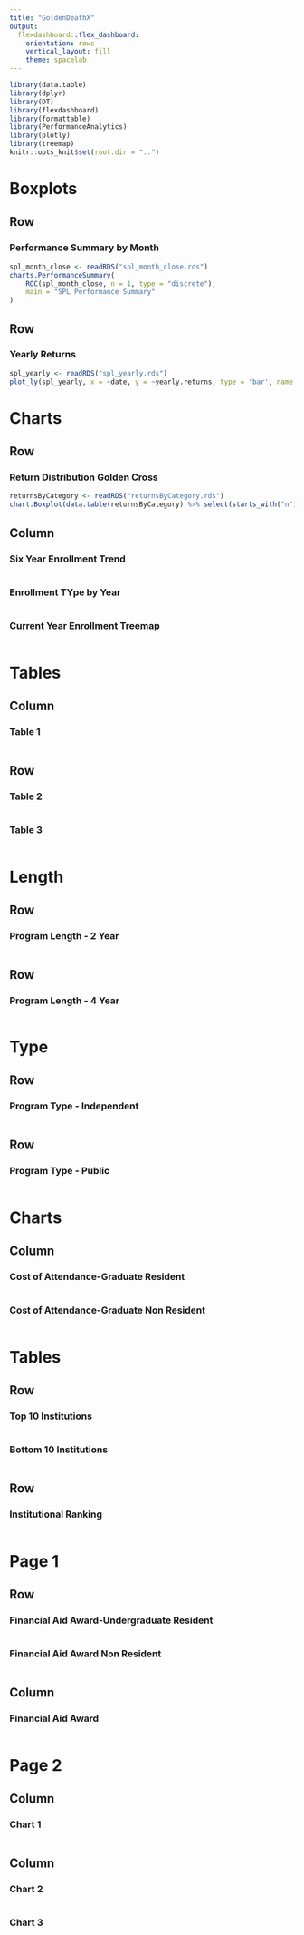 ```yaml
---
title: "GoldenDeathX"
output: 
  flexdashboard::flex_dashboard:
    orientation: rows
    vertical_layout: fill
    theme: spacelab    
---
```


```r
library(data.table)
library(dplyr)
library(DT)
library(flexdashboard)
library(formattable)
library(PerformanceAnalytics)
library(plotly)
library(treemap)
knitr::opts_knit$set(root.dir = "..")
```

Boxplots {data-navmenu="Enrollment Summary"}
=====================================

Row {data-width=500}
-----------------------------------------------------------------------

### Performance Summary by Month

```r
spl_month_close <- readRDS("spl_month_close.rds")
charts.PerformanceSummary(
    ROC(spl_month_close, n = 1, type = "discrete"),
    main = "SPL Performance Summary"
)
```

Row {data-width=500}
-----------------------------------------------------------------------

### Yearly Returns

```r
spl_yearly <- readRDS("spl_yearly.rds")
plot_ly(spl_yearly, x = ~date, y = ~yearly.returns, type = 'bar', name = 'Returns by Year')
```

Charts {data-navmenu="Enrollment Summary"}
=====================================

Row {data-width=500}
-----------------------------------------------------------------------

### Return Distribution Golden Cross

```r
returnsByCategory <- readRDS("returnsByCategory.rds")
chart.Boxplot(data.table(returnsByCategory) %>% select(starts_with("n")))
```

Column {data-width=350}
-----------------------------------------------------------------------

### Six Year Enrollment Trend

```r

```

### Enrollment TYpe by Year

```r

```

### Current Year Enrollment Treemap

```r

```

Tables {data-navmenu="Enrollment Summary"}
=====================================  

Column
-------------------------------------
    
### Table 1
    
```r

```
   
Row
-------------------------------------
    
### Table 2
    
```r

```
    
### Table 3

```r

```

Length {data-navmenu="Institution Overview"}
=====================================

Row
-----------------------------------------------------------------------

### Program Length - 2 Year

```r

```

Row
-----------------------------------------------------------------------

### Program Length - 4 Year

```r

```

Type {data-navmenu="Institution Overview"}
=====================================  

Row
-------------------------------------
    
### Program Type - Independent
    
```r

```
   
Row
-------------------------------------
    
### Program Type - Public
    
```r

```

Charts {data-navmenu="College Detail"}
=====================================     

Column {data-width=350}
-----------------------------------------------------------------------

### Cost of Attendance-Graduate Resident

```r

```

### Cost of Attendance-Graduate Non Resident

```r

```

Tables {data-navmenu="College Detail"}
=====================================    

Row {data-width=450}
-------------------------------------
    
### Top 10 Institutions

```r

```
    
### Bottom 10 Institutions

```r

```

Row
-------------------------------------
    
### Institutional Ranking
    
```r

```

Page 1 {data-navmenu="Fin Aid Awd"}
=====================================    

Row
-------------------------------------
    
### Financial Aid Award-Undergraduate Resident

```r

```
    
### Financial Aid Award Non Resident

```r

```

Column
-------------------------------------
    
### Financial Aid Award
    
```r

```

Page 2 {data-navmenu="Fin Aid Awd"}
=====================================    

Column 
-------------------------------------
    
### Chart 1
    
```r

```
   
Column {.tabset}
-------------------------------------
   
### Chart 2

```r

```
 
### Chart 3
    
```r

```

